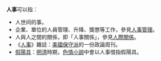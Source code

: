 '''人事'''可以指：

*人世间的事。
*企業、單位的人員管理、升降、獎懲等工作，參見[[人事管理|人事管理]]。
*人與人之間的關係，即「人事關係」，參見[[人際關係|人際關係]]。
*《[[人事_(雜誌)|人事]]》雜誌：[[美國|美國]][[保守主義|保守派]]的一份政論周刊。
*[[假陽具|假陽具]]：[[明清|明清]]時期，[[色情小說|色情小說]]中會以人事借指假陽具。

{{消歧义|cat=二字消歧義}}